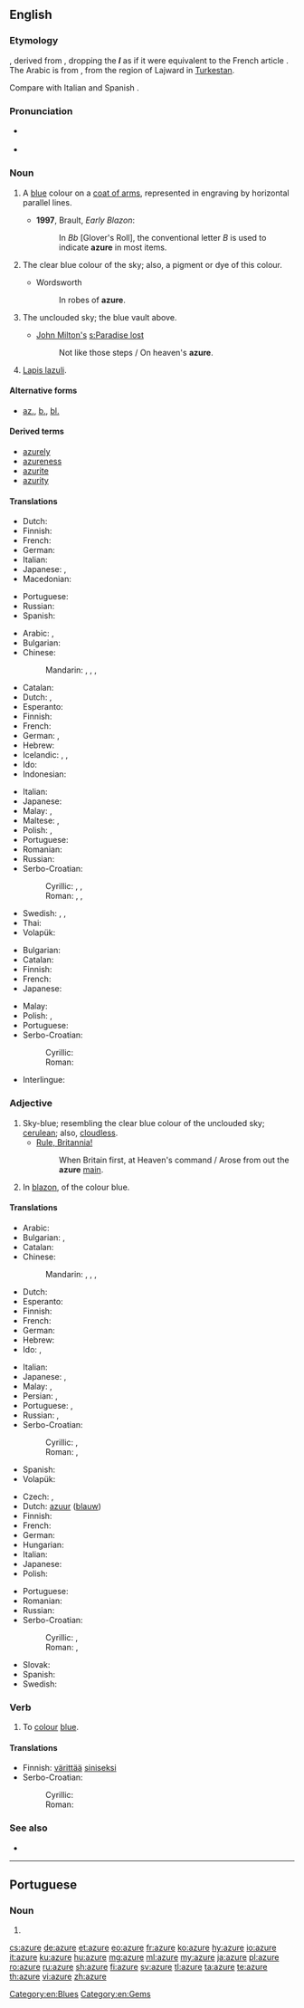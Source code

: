 ==English==
{{wikipedia}}

===Etymology===
{{etyl|fro|en}} {{term|azur|lang=fro}}, derived from {{etyl|ar|en}} {{term|لَازَوَرْد||lapis lazuli|lang=ar}}, dropping the '''''l''''' as if it were equivalent to the French article {{term|l'|lang=fr}}. The Arabic is from {{etyl|fa|en}} {{term|لاجورد|tr=lâjvard||lapis lazuli|lang=fa}}, from the region of Lajward in [[w:Turkestan|Turkestan]].

Compare with Italian {{term|azzurro|lang=it}} and Spanish {{term|azul|lang=es}}.

===Pronunciation===
* {{a|UK}} {{IPA|/ˈæʒ(j)ʊə/|/ˈæʒə/|lang=en}}
* {{a|US}} {{IPA|/ˈæʒɚ/|/ˈeɪʒɚ/|lang=en}}

===Noun===
{{en-noun|~}}

# {{context|tincture|lang=en}} A [[blue]] colour on a [[coat of arms]], represented in engraving by horizontal parallel lines.
#* '''1997''', Brault, ''Early Blazon'':
#*: In ''Bb'' [Glover's Roll], the conventional letter ''B'' is used to indicate '''azure''' in most items.
# The clear blue colour of the sky; also, a pigment or dye of this colour.
#: {{color panel|azure|007FFF}}
#* Wordsworth
#*: In robes of '''azure'''.
# {{context|poetic|lang=en}} The unclouded sky; the blue vault above.
#* [[w:John milton|John Milton's]] [[s:Paradise lost]]
#*: Not like those steps / On heaven's '''azure'''.
# [[lapis lazuli|Lapis lazuli]].

====Alternative forms====
* {{sense|blue color on a coat of arms}} [[az.]], [[b.]], [[bl.]]

====Derived terms====
* [[azurely]]
* [[azureness]]
* [[azurite]]
* [[azurity]]

====Translations====
{{trans-top|blue colour on a coat of arms}}
* Dutch: {{t+|nl|azuur}}
* Finnish: {{t+|fi|sininen}}
* French: {{t+|fr|azur}}
* German: {{t+|de|Blau}}
* Italian: {{t+|it|azzurro}}
* Japanese: {{t+|ja|青|tr=ao|sc=Jpan}}, {{t|ja|アジュール|tr=ajyūru|sc=Jpan}}
* Macedonian: {{t|mk|сина|f|tr=sína}}
{{trans-mid}}
* Portuguese: {{t+|pt|azul}}
* Russian: {{t+|ru|лазу́рь|f}}
* Spanish: {{t+|es|azur}}
{{trans-bottom}}

{{trans-top|colour of the sky}}
* Arabic: {{t|ar|لَازَوَرْدِيَّة}}, {{t+|ar|لَازَوَرْد}}
* Bulgarian: {{t+|bg|небесносиньо}}
* Chinese: 
*: Mandarin: {{t|cmn|蔚藍|sc=Hani}}, {{t+|cmn|蔚蓝|tr=wèilán|sc=Hani}}, {{t+|cmn|天藍色|sc=Hani}}, {{t|cmn|天蓝色|tr=tiānlánsè|sc=Hani}}
* Catalan: {{t|ca|atzur|m}}
* Dutch: {{t+|nl|azuurblauw|n}}, {{t+|nl|hemelsblauw|n}}
* Esperanto: {{t|eo|lazuro}}
* Finnish: {{t|fi|taivaansininen}}
* French: {{t+|fr|azur|m}}
* German: {{t|de|Himmelblau|n}}, {{t|de|Azurblau}}
* Hebrew: {{t+|he|תכלת|tr=tkhélet|sc=Hebr}}
* Icelandic: {{t|is|fagurblár|m}}, {{t+|is|himinblár}}, {{t|is|heiðblár}}
* Ido: {{t+|io|azuro}}
* Indonesian: {{t+|id|biru langit}}
{{trans-mid}}
* Italian: {{t+|it|azzurro|m}}
* Japanese: {{t|ja|空色|tr=sorairo|sc=Jpan}}
* Malay: {{t|ms|biru langit}}, {{t|ms|lazuardi}}
* Maltese: {{t|mt|kaħlani|m}}, {{t|mt|kaħlanija|f}}
* Polish: {{t+|pl|lazur|m}}, {{t+|pl|błękit|m}}
* Portuguese: {{t|pt|azul celeste|m}}
* Romanian: {{t+|ro|azur}}
* Russian: {{t+|ru|лазу́рь|f}}
* Serbo-Croatian:
*: Cyrillic: {{t|sh|азурна|f}}, {{t|sh|плава|f}}, {{t|sh|ведра|f}}
*: Roman: {{t+|sh|azurna|f}}, {{t+|sh|plava|f}}, {{t|sh|vedra|f}}
* Swedish: {{t+|sv|azur|c}}, {{t|sv|azurblått}}, {{t|sv|himmelsblått}}
* Thai: {{t+|th|ฟ้า}}
* Volapük: {{t+|vo|lasürablöv}}
{{trans-bottom}}

{{trans-top|the blue sky}}
* Bulgarian: {{t+|bg|лазур}}
* Catalan: {{t|ca|atzur|m}}
* Finnish: {{t|fi|sinitaivas}}
* French: {{t+|fr|azur|m}}
* Japanese: {{t+|ja|青天|tr=seiten|sc=Jpan}}
{{trans-mid}}
* Malay: {{t|ms|langit biru}}
* Polish: {{t+|pl|lazur|m}}, {{t+|pl|błękit|m}}
* Portuguese: {{t+|pt|azul|m}}
* Serbo-Croatian:
*: Cyrillic: {{t|sh|плаветнило|n}}
*: Roman: {{t+|sh|plavetnilo|n}}
{{trans-bottom}}

{{trans-see|lapis lazuli}}

{{checktrans-top}}
* Interlingue: {{t-check|ie|azur}}
{{trans-mid}}
{{trans-bottom}}

===Adjective===
{{en-adj|-}}

# Sky-blue; resembling the clear blue colour of the unclouded sky; [[cerulean]]; also, [[cloudless]].
#* [[w:Rule, Britannia!|Rule, Britannia!]]
#*: When Britain first, at Heaven's command / Arose from out the '''azure''' [[main]].
# {{context|tincture|lang=en}} In [[blazon]], of the colour blue.

====Translations====
{{trans-top|sky-blue coloured}}
* Arabic: {{t|ar|لَازَوَرْدِيّ}}
* Bulgarian: {{t|bg|небесносин}}, {{t+|bg|лазурен}}
* Catalan: {{t|ca|atzur}}
* Chinese: 
*: Mandarin: {{t|cmn|蔚藍|sc=Hani}}, {{t+|cmn|蔚蓝|tr=wèilán|sc=Hani}}, {{t+|cmn|天藍色|sc=Hani}}, {{t|cmn|天蓝色|tr=tiānlánsè|sc=Hani}}
* Dutch: {{t+|nl|azuurblauw}}
* Esperanto: {{t|eo|lazura}}
* Finnish: {{t|fi|taivaansininen}}
* French: {{t+|fr|azur|m|f}}
* German: {{t+|de|azur}}
* Hebrew: {{t|he|תכול|tr=takhól|sc=Hebr}}
* Ido: {{t+|io|azura}}, {{t+|io|azurea}}
{{trans-mid}}
* Italian: {{t+|it|azzurro}}
* Japanese: {{t|ja|空色|tr=そらいろの, sorairo no|alt=空色の|sc=Jpan}}, {{t|ja|紺碧|tr=こんぺきの, konpeki no|alt=紺碧の|sc=Jpan}}
* Malay: {{t|ms|biru langit}}, {{t|ms|lazuardi}}
* Persian: {{t+|fa|لاجورد|tr=lajward}}, {{t+|fa|لاجوردی|tr=lajevardi|sc=fa-Arab}}
* Portuguese: {{t|pt|azul celeste}}, {{t+|pt|cerúleo}}
* Russian: {{t+|ru|лазу́рный}}, {{t+|ru|небе́сно-голубо́й}}
* Serbo-Croatian:
*: Cyrillic: {{t|sh|азурна|f}}, {{t|sh|плава|f}}
*: Roman: {{t+|sh|azurna|f}}, {{t+|sh|plava|f}}
* Spanish: {{t|es|cielo azul}}
* Volapük: {{t+|vo|lasürablövik}}
{{trans-bottom}}

{{trans-top|heraldry: of blue colour on a coat of arms}}
* Czech: {{t+|cs|azurový}}, {{t|cs|azurově modrý}}
* Dutch: [[azuur]] ([[blauw]])
* Finnish: {{t+|fi|sininen}}
* French: {{t+|fr|azur}}
* German: {{t+|de|blau}}
* Hungarian: {{t+|hu|kék}}
* Italian: {{t+|it|azzurro}}
* Japanese: {{t+|ja|青い|tr=aoi|sc=Jpan}}
* Polish: {{t+|pl|błękitny}}
{{trans-mid}}
* Portuguese: {{t+|pt|azul}}
* Romanian: {{t+|ro|azuriu}}
* Russian: {{t+|ru|голубо́й}}
* Serbo-Croatian:
*: Cyrillic: {{t|sh|азурна|f}}, {{t|sh|плава|f}}
*: Roman: {{t+|sh|azurna|f}}, {{t+|sh|plava|f}}
* Slovak: {{t|sk|modrá}}
* Spanish: {{t+|es|azur}}
* Swedish: {{t+|sv|blått}}
{{trans-bottom}}

===Verb===
{{en-verb|azur}}

# {{context|transitive|lang=en}} To [[colour]] [[blue]].

====Translations====
{{trans-top|to colour}}
* Finnish: [[värittää]] [[sininen|siniseksi]]
* Serbo-Croatian:
*: Cyrillic: {{t|sh|оплавити}}
*: Roman: {{t|sh|oplaviti}}
{{trans-mid}}
{{trans-bottom}}

===See also===
* {{list:blues/en}}

[[Category:en:Blues]]
[[Category:en:Gems]]

----

==Portuguese==

===Noun===
{{pt-noun|m|-}}

# {{alternative form of|azur|lang=pt}}

[[cs:azure]]
[[de:azure]]
[[et:azure]]
[[eo:azure]]
[[fr:azure]]
[[ko:azure]]
[[hy:azure]]
[[io:azure]]
[[it:azure]]
[[ku:azure]]
[[hu:azure]]
[[mg:azure]]
[[ml:azure]]
[[my:azure]]
[[ja:azure]]
[[pl:azure]]
[[ro:azure]]
[[ru:azure]]
[[sh:azure]]
[[fi:azure]]
[[sv:azure]]
[[tl:azure]]
[[ta:azure]]
[[te:azure]]
[[th:azure]]
[[vi:azure]]
[[zh:azure]]